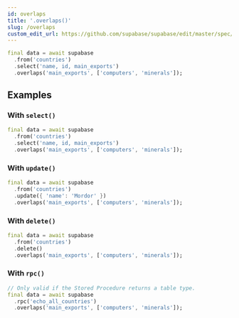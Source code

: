 ```yaml
---
id: overlaps
title: '.overlaps()'
slug: /overlaps
custom_edit_url: https://github.com/supabase/supabase/edit/master/spec/supabase_dart_v1_legacy.yml
---
```



```dart
final data = await supabase
  .from('countries')
  .select('name, id, main_exports')
  .overlaps('main_exports', ['computers', 'minerals']);
```

## Examples

### With `select()`

```dart
final data = await supabase
  .from('countries')
  .select('name, id, main_exports')
  .overlaps('main_exports', ['computers', 'minerals']);
```

### With `update()`

```dart
final data = await supabase
  .from('countries')
  .update({ 'name': 'Mordor' })
  .overlaps('main_exports', ['computers', 'minerals']);
```

### With `delete()`

```dart
final data = await supabase
  .from('countries')
  .delete()
  .overlaps('main_exports', ['computers', 'minerals']);
```

### With `rpc()`

```dart
// Only valid if the Stored Procedure returns a table type.
final data = await supabase
  .rpc('echo_all_countries')
  .overlaps('main_exports', ['computers', 'minerals']);
```

